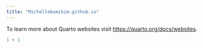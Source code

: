 ```yaml
---
title: "Michellebomikim.github.io"
---
```


To learn more about Quarto websites visit <https://quarto.org/docs/websites>.

```r
1 + 1
```
